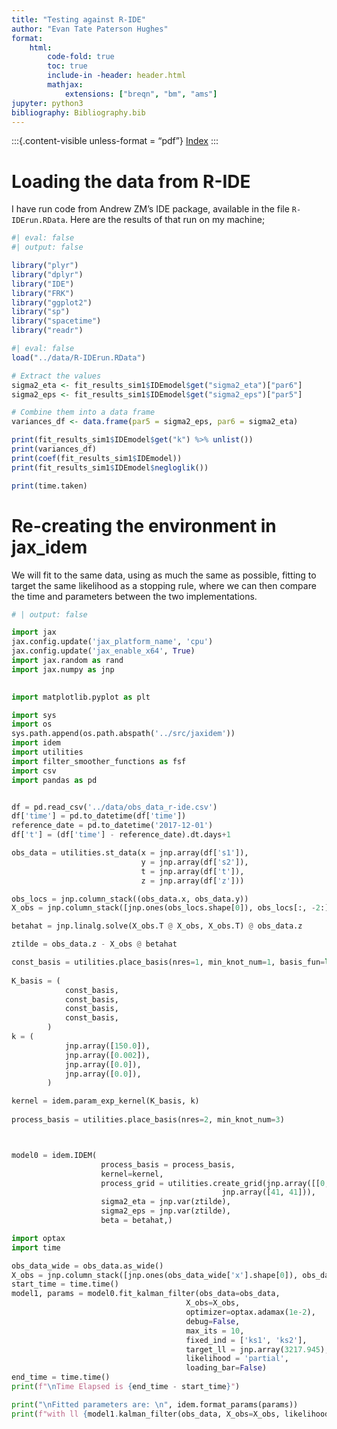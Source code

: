 ```yaml
---
title: "Testing against R-IDE"
author: "Evan Tate Paterson Hughes"
format:
    html:
        code-fold: true
        toc: true
        include-in -header: header.html
        mathjax:
            extensions: ["breqn", "bm", "ams"]
jupyter: python3
bibliography: Bibliography.bib
---
```


:::{.content-visible unless-format = "pdf"}
[Index](../index.html)
:::

# Loading the data from R-IDE

I have run code from Andrew ZM's IDE package, available in the file `R-IDErun.RData`. 
Here are the results of that run on my machine;

```r
#| eval: false
#| output: false

library("plyr")
library("dplyr")
library("IDE")
library("FRK")
library("ggplot2")
library("sp")
library("spacetime")
library("readr")
```


```r
#| eval: false
load("../data/R-IDErun.RData")

# Extract the values
sigma2_eta <- fit_results_sim1$IDEmodel$get("sigma2_eta")["par6"]
sigma2_eps <- fit_results_sim1$IDEmodel$get("sigma2_eps")["par5"]

# Combine them into a data frame
variances_df <- data.frame(par5 = sigma2_eps, par6 = sigma2_eta)

print(fit_results_sim1$IDEmodel$get("k") %>% unlist())
print(variances_df)
print(coef(fit_results_sim1$IDEmodel)) 
print(fit_results_sim1$IDEmodel$negloglik())

print(time.taken)
```

# Re-creating the environment in jax_idem

We will fit to the same data, using as much the same as possible, fitting to target the same likelihood as a stopping rule, where we can then compare the time and parameters between the two implementations.

```python
# | output: false

import jax
jax.config.update('jax_platform_name', 'cpu')
jax.config.update('jax_enable_x64', True)
import jax.random as rand
import jax.numpy as jnp

                             
import matplotlib.pyplot as plt

import sys
import os
sys.path.append(os.path.abspath('../src/jaxidem'))
import idem
import utilities
import filter_smoother_functions as fsf
import csv
import pandas as pd


df = pd.read_csv('../data/obs_data_r-ide.csv')
df['time'] = pd.to_datetime(df['time'])
reference_date = pd.to_datetime('2017-12-01')
df['t'] = (df['time'] - reference_date).dt.days+1

obs_data = utilities.st_data(x = jnp.array(df['s1']),
                             y = jnp.array(df['s2']),
                             t = jnp.array(df['t']),
                             z = jnp.array(df['z']))

obs_locs = jnp.column_stack((obs_data.x, obs_data.y))
X_obs = jnp.column_stack([jnp.ones(obs_locs.shape[0]), obs_locs[:, -2:]])

betahat = jnp.linalg.solve(X_obs.T @ X_obs, X_obs.T) @ obs_data.z

ztilde = obs_data.z - X_obs @ betahat

const_basis = utilities.place_basis(nres=1, min_knot_num=1, basis_fun=lambda s, r: 1)
                                                
K_basis = (
            const_basis,
            const_basis,
            const_basis,
            const_basis,
        )
k = (
            jnp.array([150.0]),
            jnp.array([0.002]),
            jnp.array([0.0]),
            jnp.array([0.0]),
        )

kernel = idem.param_exp_kernel(K_basis, k)
                                               
process_basis = utilities.place_basis(nres=2, min_knot_num=3)



model0 = idem.IDEM(
                    process_basis = process_basis,
                    kernel=kernel,
                    process_grid = utilities.create_grid(jnp.array([[0, 1], [0, 1]]),
                                               jnp.array([41, 41])),
                    sigma2_eta = jnp.var(ztilde),
                    sigma2_eps = jnp.var(ztilde),
                    beta = betahat,)
```

```python
import optax
import time

obs_data_wide = obs_data.as_wide()
X_obs = jnp.column_stack([jnp.ones(obs_data_wide['x'].shape[0]), obs_data_wide['x'], obs_data_wide['y']])
start_time = time.time()
model1, params = model0.fit_kalman_filter(obs_data=obs_data,
                                       X_obs=X_obs, 
                                       optimizer=optax.adamax(1e-2),
                                       debug=False,
                                       max_its = 10,
                                       fixed_ind = ['ks1', 'ks2'],
                                       target_ll = jnp.array(3217.945),
                                       likelihood = 'partial',
                                       loading_bar=False)
end_time = time.time()
print(f"\nTime Elapsed is {end_time - start_time}")

print("\nFitted parameters are: \n", idem.format_params(params))
print(f"with ll {model1.kalman_filter(obs_data, X_obs=X_obs, likelihood = 'partial')[0].tolist()}")
```
